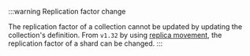 :::warning Replication factor change

The replication factor of a collection cannot be updated by updating the collection's definition. From `v1.32` by using [replica movement](/deploy/configuration/replica-movement), the replication factor of a shard can be changed.
:::

